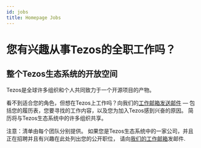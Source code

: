 ```yaml
---
id: jobs
title: Homepage Jobs 
---
```



<Wrapper bg={colors.blue} color={colors.white} padded center id="work-interest">

# 您有兴趣从事Tezos的全职工作吗？

</Wrapper>

<Wrapper contained id="current-openings">

## 整个Tezos生态系统的开放空间

Tezos是全球许多组织和个人共同致力于一个开源项目的产物。

看不到适合您的角色，但想在Tezos上工作吗？向我们的[工作邮箱发送邮件](mailto:jobsfair@tezos.com) — 包括您的履历表，您要寻找的工作内容，以及您为加入Tezos感到兴奋的原因。 简历将与Tezos生态系统中的许多组织共享。

注意：清单由每个团队分别提供。 如果您是Tezos生态系统中的一家公司，并且正在招聘并且有兴趣在此处列出您的公开职位， 请向[我们的工作邮箱](mailto:jobsfair@tezos.com)发邮件.

</Wrapper>

<Wrapper bg={colors.lightestGrey} id='jobs-list'>

<!-- Jobs imported into this module from /src/data/jobs/jobs.json, compiled from Tezos Job Listings - Sheet1.tsv. See README. -->

<JobsModule />

</Wrapper>
